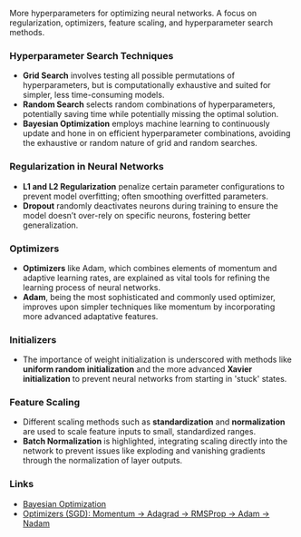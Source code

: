 
More hyperparameters for optimizing neural networks. A focus on regularization, optimizers, feature scaling, and hyperparameter search methods.

### Hyperparameter Search Techniques
- **Grid Search** involves testing all possible permutations of hyperparameters, but is computationally exhaustive and suited for simpler, less time-consuming models.
- **Random Search** selects random combinations of hyperparameters, potentially saving time while potentially missing the optimal solution.
- **Bayesian Optimization** employs machine learning to continuously update and hone in on efficient hyperparameter combinations, avoiding the exhaustive or random nature of grid and random searches.

### Regularization in Neural Networks
- **L1 and L2 Regularization** penalize certain parameter configurations to prevent model overfitting; often smoothing overfitted parameters.
- **Dropout** randomly deactivates neurons during training to ensure the model doesn’t over-rely on specific neurons, fostering better generalization.

### Optimizers
- **Optimizers** like Adam, which combines elements of momentum and adaptive learning rates, are explained as vital tools for refining the learning process of neural networks.
- **Adam**, being the most sophisticated and commonly used optimizer, improves upon simpler techniques like momentum by incorporating more advanced adaptative features.

### Initializers
- The importance of weight initialization is underscored with methods like **uniform random initialization** and the more advanced **Xavier initialization** to prevent neural networks from starting in 'stuck' states.

### Feature Scaling
- Different scaling methods such as **standardization** and **normalization** are used to scale feature inputs to small, standardized ranges.
- **Batch Normalization** is highlighted, integrating scaling directly into the network to prevent issues like exploding and vanishing gradients through the normalization of layer outputs.

### Links
- [Bayesian Optimization](https://thuijskens.github.io/2016/12/29/bayesian-optimisation/)
- [Optimizers (SGD): Momentum -> Adagrad -> RMSProp -> Adam -> Nadam](http://sebastianruder.com/optimizing-gradient-descent/index.html#visualizationofalgorithms)